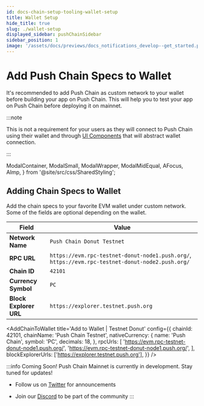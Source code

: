 ```yaml
---
id: docs-chain-setup-tooling-wallet-setup
title: Wallet Setup
hide_title: true
slug: ./wallet-setup
displayed_sidebar: pushChainSidebar
sidebar_position: 1
image: '/assets/docs/previews/docs_notifications_develop--get_started.png'
---
```


# Add Push Chain Specs to Wallet

It's recommended to add Push Chain as custom network to your wallet before building your app on Push Chain. This will help you to test your app on Push Chain before deploying it on mainnet.

:::note

This is not a requirement for your users as they will connect to Push Chain using their wallet and through [UI Components](/docs/chain/ui-components) that will abstract wallet connection.

:::

<head>
  <title>{`Wallet Setup | Tooling | Setup | Push Chain | Push Documentation`}</title>
</head>

  ModalContainer,
  ModalSmall,
  ModalWrapper,
  ModalMidEqual,
  AFocus,
  AImp,
} from '@site/src/css/SharedStyling';

## Adding Chain Specs to Wallet

Add the chain specs to your favorite EVM wallet under custom network. Some of the fields are optional depending on the wallet.

<Tabs>
  <TabItem value='testnet' label='Testnet - Donut 🍩' default>

| Field                  | Value                                                                                            |
| ---------------------- | ------------------------------------------------------------------------------------------------ |
| **Network Name**       | `Push Chain Donut Testnet`                                                                       |
| **RPC URL**            | `https://evm.rpc-testnet-donut-node1.push.org/`, `https://evm.rpc-testnet-donut-node2.push.org/` |
| **Chain ID**           | `42101`                                                                                          |
| **Currency Symbol**    | `PC`                                                                                             |
| **Block Explorer URL** | `https://explorer.testnet.push.org`                                                              |

<AddChainToWallet
  title='Add to Wallet | Testnet Donut'
  config={{
    chainId: 42101,
    chainName: 'Push Chain Testnet',
    nativeCurrency: {
      name: 'Push Chain',
      symbol: 'PC',
      decimals: 18,
    },
    rpcUrls: [
      'https://evm.rpc-testnet-donut-node1.push.org/',
      'https://evm.rpc-testnet-donut-node1.push.org/',
    ],
    blockExplorerUrls: ['https://explorer.testnet.push.org'],
  }}
/>

  </TabItem>

  <TabItem value='mainnet' label='Mainnet - Coming Soon 🚀'>

:::info Coming Soon!
Push Chain Mainnet is currently in development. Stay tuned for updates!

- Follow us on [Twitter](https://twitter.com/pushprotocol) for announcements
- Join our [Discord](https://discord.gg/pushprotocol) to be part of the community
  :::

    </TabItem>

</Tabs>
